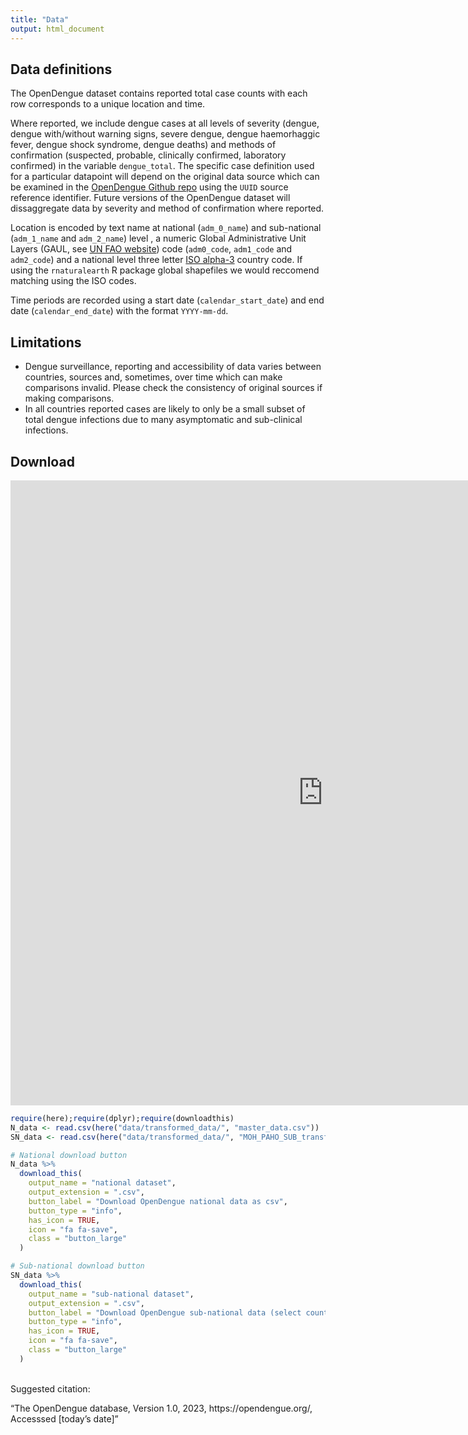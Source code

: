 ```yaml
---
title: "Data"
output: html_document
---
```


## Data definitions
The OpenDengue dataset contains reported total case counts with each row corresponds to a unique location and time. 

Where reported, we include dengue cases at all levels of severity (dengue, dengue with/without warning signs, severe dengue, dengue haemorhaggic fever, dengue shock syndrome, dengue deaths) and methods of confirmation (suspected, probable, clinically confirmed, laboratory confirmed) in the variable `dengue_total`. The specific case definition used for a particular datapoint  will depend on the original data source which can be examined in the [OpenDengue Github repo](https://github.com/OpenDengue/master-repo) using the `UUID` source reference identifier. Future versions of the OpenDengue dataset will dissaggregate data by severity and method of confirmation where reported.

Location is encoded by text name at national (`adm_0_name`) and sub-national (`adm_1_name` and `adm_2_name`) level , a numeric Global Administrative Unit Layers (GAUL, see [UN FAO website](https://data.apps.fao.org/catalog/dataset/gaul-codes)) code (`adm0_code`, `adm1_code` and `adm2_code`) and a national level three letter [ISO alpha-3](https://en.wikipedia.org/wiki/List_of_ISO_3166_country_codes) country code. If using the `rnaturalearth` R package global shapefiles we would reccomend matching using the ISO codes.

Time periods are recorded using a start date (`calendar_start_date`) and end date (`calendar_end_date`) with the format `YYYY-mm-dd`.

## Limitations
* Dengue surveillance, reporting and accessibility of data varies between countries, sources and, sometimes, over time which can make comparisons invalid. Please check the consistency  of original sources if making comparisons.
* In all countries reported cases are likely to only be a small subset of total dengue infections due to many asymptomatic and sub-clinical infections.

## Download
<iframe height="1000px" width=1000px frameBorder="0" src="https://ahyounglim.shinyapps.io/OpenDengue/"> </iframe>


```r
require(here);require(dplyr);require(downloadthis)
N_data <- read.csv(here("data/transformed_data/", "master_data.csv"))
SN_data <- read.csv(here("data/transformed_data/", "MOH_PAHO_SUB_transformed.csv"))

# National download button
N_data %>%
  download_this(
    output_name = "national dataset",
    output_extension = ".csv",
    button_label = "Download OpenDengue national data as csv",
    button_type = "info",
    has_icon = TRUE,
    icon = "fa fa-save",
    class = "button_large"
  )

# Sub-national download button
SN_data %>%
  download_this(
    output_name = "sub-national dataset",
    output_extension = ".csv",
    button_label = "Download OpenDengue sub-national data (select countries) as csv",
    button_type = "info",
    has_icon = TRUE,
    icon = "fa fa-save",
    class = "button_large"
  )
```

<br>
Suggested citation:

"The OpenDengue database, Version 1.0, 2023, https://opendengue.org/, Accesssed [today's date]"
